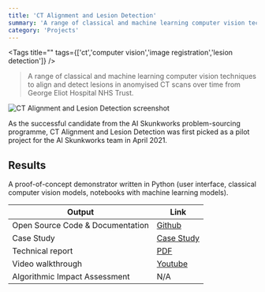 ```yaml
---
title: 'CT Alignment and Lesion Detection'
summary: 'A range of classical and machine learning computer vision techniques to align and detect lesions in anomyised CT scans over time from George Eliot Hospital NHS Trust.'
category: 'Projects'
---
```


<Tags title="" tags={['ct','computer vision','image registration','lesion detection']} />

> A range of classical and machine learning computer vision techniques to align and detect lesions in anomyised CT scans over time from George Eliot Hospital NHS Trust.

![CT Alignment and Lesion Detection screenshot](images/ct-alignment.png)

As the successful candidate from the AI Skunkworks problem-sourcing programme, CT Alignment and Lesion Detection was first picked as a pilot project for the AI Skunkworks team in April 2021.

## Results

A proof-of-concept demonstrator written in Python (user interface, classical computer vision models, notebooks with machine learning models).

Output|Link
---|---
Open Source Code & Documentation|[Github](https://github.com/nhsx/skunkworks-ct-alignment-lesion-detection)
Case Study|[Case Study](https://www.nhsx.nhs.uk/ai-lab/explore-all-resources/develop-ai/using-ai-to-identify-tissue-growth-from-ct-scans/)
Technical report|[PDF](https://github.com/nhsx/skunkworks-ct-alignment-lesion-detection/blob/main/docs/NHS_AI_Lab_Skunkworks_CT_Alignment_Lesion_Detection_Technical_Report.pdf)
Video walkthrough|[Youtube](http://www.youtube.com/watch?v=QygOnGLcszk)
Algorithmic Impact Assessment|N/A